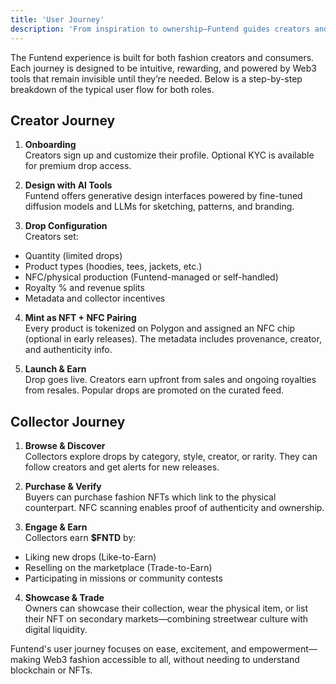 ```yaml
---
title: 'User Journey'
description: 'From inspiration to ownership—Funtend guides creators and collectors every step of the way'
---
```


The Funtend experience is built for both fashion creators and consumers. Each journey is designed to be intuitive, rewarding, and powered by Web3 tools that remain invisible until they’re needed. Below is a step-by-step breakdown of the typical user flow for both roles.

## Creator Journey

1. **Onboarding** \
  Creators sign up and customize their profile. Optional KYC is available for premium drop access.

2. **Design with AI Tools** \
  Funtend offers generative design interfaces powered by fine-tuned diffusion models and LLMs for sketching, patterns, and branding.

3. **Drop Configuration** \
  Creators set:
  - Quantity (limited drops)
  - Product types (hoodies, tees, jackets, etc.)
  - NFC/physical production (Funtend-managed or self-handled)
  - Royalty % and revenue splits
  - Metadata and collector incentives

4. **Mint as NFT + NFC Pairing** \
  Every product is tokenized on Polygon and assigned an NFC chip (optional in early releases). The metadata includes provenance, creator, and authenticity info.

5. **Launch & Earn** \
  Drop goes live. Creators earn upfront from sales and ongoing royalties from resales. Popular drops are promoted on the curated feed.

## Collector Journey

1. **Browse & Discover** \
  Collectors explore drops by category, style, creator, or rarity. They can follow creators and get alerts for new releases.

2. **Purchase & Verify** \
  Buyers can purchase fashion NFTs which link to the physical counterpart. NFC scanning enables proof of authenticity and ownership.

3. **Engage & Earn** \
  Collectors earn **$FNTD** by:
  - Liking new drops (Like-to-Earn)
  - Reselling on the marketplace (Trade-to-Earn)
  - Participating in missions or community contests

4. **Showcase & Trade** \
  Owners can showcase their collection, wear the physical item, or list their NFT on secondary markets—combining streetwear culture with digital liquidity.

Funtend's user journey focuses on ease, excitement, and empowerment—making Web3 fashion accessible to all, without needing to understand blockchain or NFTs.